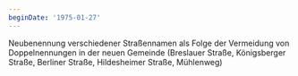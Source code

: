 ```yaml
---
beginDate: '1975-01-27'
---
```


Neubenennung verschiedener Straßennamen als Folge der Vermeidung von
Doppelnennungen in der neuen Gemeinde (Breslauer Straße, Königsberger Straße,
Berliner Straße, Hildesheimer Straße, Mühlenweg)
